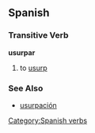 == Spanish ==
=== Transitive Verb ===
'''usurpar'''
# to [[usurp]]

=== See Also ===
*[[usurpación]]
[[Category:Spanish verbs]]